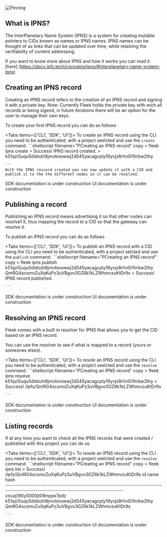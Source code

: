 ![Pinning](/fleek-ipns.png)

## What is IPNS?

The InterPlanetary Name System (IPNS) is a system for creating mutable pointers to CIDs known as names or IPNS names. IPNS names can be thought of as links that can be updated over time, while retaining the verifiability of content addressing.

If you want to know more about IPNS and how it works you can read it [here] (https://docs.ipfs.tech/concepts/ipns/#interplanetary-name-system-ipns)

## Creating an IPNS record

Creating an IPNS record refers to the creation of an IPNS record and signing it with a private key. Note: Currently Fleek holds the private key with wich all records ar being sigend, in future iterations there will be an option for the user to manage their own keys.

To create your first IPNS record you can do as follows


<Tabs items={['CLI', 'SDK', 'UI']}>
  <Tab>
    To create an IPNS record using the CLI you need to be authenticated, with a project seelcted and use the `create` command.
    ```shellscript filename="PCreating an IPNS record" copy
        > fleek ipns create
        > Success! IPNS record created.
        > k51qzi5uqu5didozh8jmvbnowwj2d545yacagcply19yvjz8rhn0i1hrbw2thy

    ```
    With the IPNS rescord created you can now update it with a CID and publish it to the the different nodes so it can be resolved.
  </Tab>
  <Tab>
    <Callout type="warning" emoji="⚠️">
        SDK documentation is under construction
    </Callout>
  </Tab>
  <Tab>
    <Callout type="warning" emoji="⚠️">
        UI documentation is under construction
    </Callout>
  </Tab>
</Tabs>

## Publishing a record

Publishing an IPNS record means advertising it so that other nodes can resolve1 it, thus mapping the record to a CID so that the gateway can resolve it.

To publish an IPNS record you can do as follows

<Tabs items={['CLI', 'SDK', 'UI']}>
  <Tab>
    To publish an IPNS record with a CID using the CLI you need to be authenticated, with a project selcted and use the `publish` command.
    ```shellscript filename="PCreating an IPNS record" copy
        > fleek ipns publish k51qzi5uqu5didozh8jmvbnowwj2d545yacagcply19yvjz8rhn0i1hrbw2thy QmRG4xcsmoZuXqKuPz3uVBgvo3GZ6k1kLZWhmvzuKtDr9s
        > Success! IPNS record published.

    ```
  </Tab>
  <Tab>
    <Callout type="warning" emoji="⚠️">
        SDK documentation is under construction
    </Callout>
  </Tab>
  <Tab>
    <Callout type="warning" emoji="⚠️">
        UI documentation is under construction
    </Callout>
  </Tab>
</Tabs>

## Resolving an IPNS record

Fleek comes with a built in resolver for IPNS that allows you to get the CID based on an IPNS record.

You can use the resolver to see if what is mapped to a record (yours or someones elses).

<Tabs items={['CLI', 'SDK', 'UI']}>
  <Tab>
    To resole an IPNS record using the CLI you need to be authenticated, with a project seelcted and use the `resolve` command.
    ```shellscript filename="PCreating an IPNS record" copy
        > fleek ipns resolve k51qzi5uqu5didozh8jmvbnowwj2d545yacagcply19yvjz8rhn0i1hrbw2thy
        > Success! /ipfs/QmRG4xcsmoZuXqKuPz3uVBgvo3GZ6k1kLZWhmvzuKtDr9s
        

    ```
  </Tab>
  <Tab>
    <Callout type="warning" emoji="⚠️">
        SDK documentation is under construction
    </Callout>
  </Tab>
  <Tab>
    <Callout type="warning" emoji="⚠️">
        UI documentation is under construction
    </Callout>
  </Tab>
</Tabs>

## Listing records

If at any time you want to check all the IPNS records that were created / published with this project you can do so

<Tabs items={['CLI', 'SDK', 'UI']}>
  <Tab>
    To resole an IPNS record using the CLI you need to be authenticated, with a project seelcted and use the `resolve` command.
    ```shellscript filename="PCreating an IPNS record" copy
        > fleek ipns list
        > Success! /ipfs/QmRG4xcsmoZuXqKuPz3uVBgvo3GZ6k1kLZWhmvzuKtDr9s
        id                         name                                                            hash                                          
        -----------------------------------------------------------------------------------------------------------------------------------------   
        clcuq190y0000jt08mpjw7pdz  k51qzi5uqu5didozh8jmvbnowwj2d545yacagcply19yvjz8rhn0i1hrbw2thy  QmRG4xcsmoZuXqKuPz3uVBgvo3GZ6k1kLZWhmvzuKtDr9s

    ```
  </Tab>
  <Tab>
    <Callout type="warning" emoji="⚠️">
        SDK documentation is under construction
    </Callout>
  </Tab>
  <Tab>
    <Callout type="warning" emoji="⚠️">
        UI documentation is under construction
    </Callout>
  </Tab>
</Tabs>
